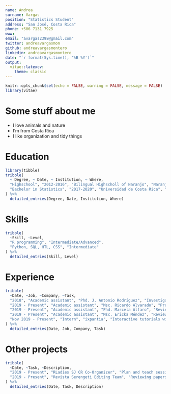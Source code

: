 ```yaml
---
name: Andrea
surname: Vargas
position: "Statistics Student"
address: "San José, Costa Rica"
phone: +506 7131 7925
www: 
email: "avargas2398@gmail.com"
twitter: andreavargasmon
github: andreavargasmontero
linkedin: andreavargasmontero
date: "`r format(Sys.time(), '%B %Y')`"
output: 
  vitae::latexcv:
    theme: classic
---
```


```r
knitr::opts_chunk$set(echo = FALSE, warning = FALSE, message = FALSE)
library(vitae)
```

# Some stuff about me

 * I love animals and nature
 * I'm from Costa Rica 
 * I like organization and tidy things

# Education

```r
library(tibble)
tribble(
  ~ Degree, ~ Date, ~ Institution, ~ Where,
  "Highschool", "2012-2016", "Bilingual Highscholl of Naranjo", "Naranjo, Alajuela, Costa Rica",
  "Bachelor in Statistics", "2017-2020", "Universidad de Costa Rica", "San José, Costa Rica",
) %>% 
  detailed_entries(Degree, Date, Institution, Where)
```

# Skills
```r
tribble(
  ~Skill, ~Level,
  "R programming", "Intermediate/Advanced",
  "Python, SQL, HTL, CSS", "Intermediate"
) %>% 
  detailed_entries(Skill, Level)
```

# Experience
```r
tribble(
  ~Date, ~Job, ~Company, ~Task,
  "2018", "Academic assistant", "Phd. J. Antonio Rodríguez", "Investigation",
  "2019 - Present", "Academic assistant", "Msc. Ricardo Alvarado", "Project: Using games to teach Linear Regression",
  "2019 - Present", "Academic assistant", "Phd. Marcela Alfaro", "Review quizzes, traductions, shiny apps, course planning",
  "2019 - Present", "Academic assistant", "Msc. Ericka Méndez", "Review quizzes, shiny apps, course planning and others",
  "Nov 2019 - Present", "Intern", "ixpantia", "Interactive tutorials with learnr+gradethis and project management dashboard with shiny"
) %>% 
  detailed_entries(Date, Job, Company, Task)
```

# Other projects

```r
tribble(
  ~Date, ~Task, ~Description,
  "2019 - Present", "RLadies SJ CR Co-Organizer", "Plan and teach sessions, presentations and partnerships",
  "2019 - Present", "Revista Serengeti Editing Team", "Reviewing papers, organization and publication"
) %>% 
  detailed_entries(Date, Task, Description)
```


